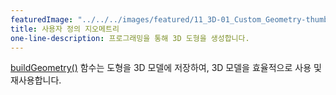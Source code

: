 ---
featuredImage: "../../../images/featured/11_3D-01_Custom_Geometry-thumbnail.png"
title: 사용자 정의 지오메트리
one-line-description: 프로그래밍을 통해 3D 도형을 생성합니다.
---

<a href="https://p5js.org/reference/#/p5/buildGeometry" target="_blank">buildGeometry()</a> 
함수는 도형을 3D 모델에 저장하여, 3D 모델을 효율적으로 사용 및 재사용합니다.